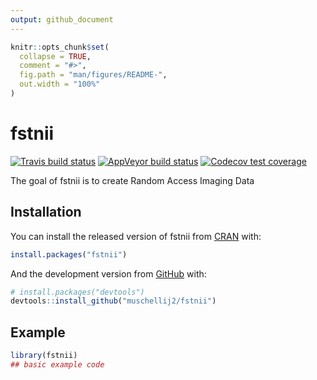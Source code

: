 ```yaml
---
output: github_document
---
```


<!-- README.md is generated from README.Rmd. Please edit that file -->

```r
knitr::opts_chunk$set(
  collapse = TRUE,
  comment = "#>",
  fig.path = "man/figures/README-",
  out.width = "100%"
)
```
# fstnii

<!-- badges: start -->
[![Travis build status](https://travis-ci.com/muschellij2/chunky.svg?branch=master)](https://travis-ci.com/muschellij2/chunky)
[![AppVeyor build status](https://ci.appveyor.com/api/projects/status/github/muschellij2/fstnii?branch=master&svg=true)](https://ci.appveyor.com/project/muschellij2/fstnii)
[![Codecov test coverage](https://codecov.io/gh/muschellij2/fstnii/branch/master/graph/badge.svg)](https://codecov.io/gh/muschellij2/fstnii?branch=master)
<!-- badges: end -->

The goal of fstnii is to create Random Access Imaging Data

## Installation

You can install the released version of fstnii from [CRAN](https://CRAN.R-project.org) with:

``` r
install.packages("fstnii")
```

And the development version from [GitHub](https://github.com/) with:

``` r
# install.packages("devtools")
devtools::install_github("muschellij2/fstnii")
```
## Example

```r
library(fstnii)
## basic example code
```
